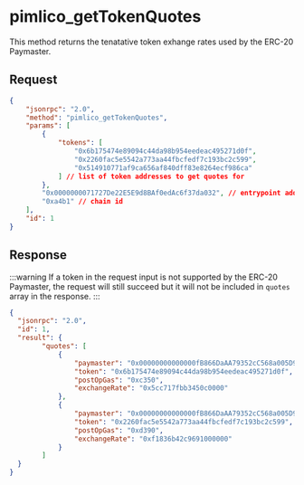 # pimlico_getTokenQuotes

This method returns the tenatative token exhange rates used by the ERC-20 Paymaster.

## Request

```json
{
    "jsonrpc": "2.0",
    "method": "pimlico_getTokenQuotes",
    "params": [
        {
            "tokens": [
                "0x6b175474e89094c44da98b954eedeac495271d0f",
                "0x2260fac5e5542a773aa44fbcfedf7c193bc2c599",
                "0x514910771af9ca656af840dff83e8264ecf986ca"
            ] // list of token addresses to get quotes for
        },
        "0x0000000071727De22E5E9d8BAf0edAc6f37da032", // entrypoint address
        "0xa4b1" // chain id
    ],
    "id": 1
}
```

## Response

:::warning
If a token in the request input is not supported by the ERC-20 Paymaster, the request will still succeed but it will not be included in `quotes` array in the response.
:::

```json
{
  "jsonrpc": "2.0",
  "id": 1,
  "result": {
        "quotes": [
            {
                "paymaster": "0x00000000000000fB866DaAA79352cC568a005D96",
                "token": "0x6b175474e89094c44da98b954eedeac495271d0f",
                "postOpGas": "0xc350",
                "exchangeRate": "0x5cc717fbb3450c0000"
            },
            {
                "paymaster": "0x00000000000000fB866DaAA79352cC568a005D96",
                "token": "0x2260fac5e5542a773aa44fbcfedf7c193bc2c599",
                "postOpGas": "0xd390",
                "exchangeRate": "0xf1836b42c9691000000"
            }
        ]
  }
}
```
